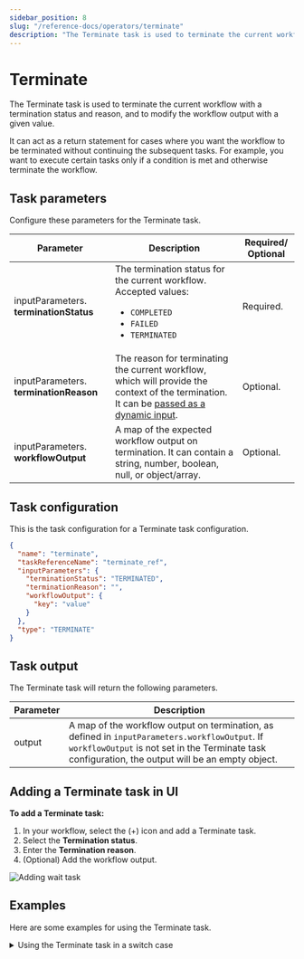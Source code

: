 ```yaml
---
sidebar_position: 8
slug: "/reference-docs/operators/terminate"
description: "The Terminate task is used to terminate the current workflow."
---
```



# Terminate

The Terminate task is used to terminate the current workflow with a termination status and reason, and to modify the workflow output with a given value.

It can act as a return statement for cases where you want the workflow to be terminated without continuing the subsequent tasks. For example, you want to execute certain tasks only if a condition is met and otherwise terminate the workflow.

## Task parameters

Configure these parameters for the Terminate task.

| Parameter                              | Description                                                                                                                                                                                                          | Required/ Optional |
| -------------------------------------- | -------------------------------------------------------------------------------------------------------------------------------------------------------------------------------------------------------------------- | ------------------ |
| inputParameters. **terminationStatus** | The termination status for the current workflow. Accepted values:<ul><li>`COMPLETED`</li><li> `FAILED`</li><li> `TERMINATED`</li></ul>                                                                               | Required.          |
| inputParameters. **terminationReason** | The reason for terminating the current workflow, which will provide the context of the termination. It can be [passed as a dynamic input](https://orkes.io/content/developer-guides/passing-inputs-to-task-in-conductor). | Optional.          |
| inputParameters. **workflowOutput**    | A map of the expected workflow output on termination. It can contain a string, number, boolean, null, or object/array.                                                                                               | Optional.          |

## Task configuration

This is the task configuration for a Terminate task configuration.

```json
{
  "name": "terminate",
  "taskReferenceName": "terminate_ref",
  "inputParameters": {
    "terminationStatus": "TERMINATED",
    "terminationReason": "",
    "workflowOutput": {
      "key": "value"
    }
  },
  "type": "TERMINATE"
}
```

## Task output

The Terminate task will return the following parameters.

| Parameter | Description                                                                                                                                                                                       |
| --------- | ------------------------------------------------------------------------------------------------------------------------------------------------------------------------------------------------- |
| output    | A map of the workflow output on termination, as defined in `inputParameters.workflowOutput`. If `workflowOutput` is not set in the Terminate task configuration, the output will be an empty object. |

## Adding a Terminate task in UI

**To add a Terminate task:**

1. In your workflow, select the (+) icon and add a Terminate task.
2. Select the **Termination status**.
3. Enter the **Termination reason**.
4. (Optional) Add the workflow output.

<p><img src="/content/img/ui-guide-terminate-task.png" alt="Adding wait task" /></p>

## Examples

Here are some examples for using the Terminate task.

<details>
<summary>Using the Terminate task in a switch case</summary>
<p>
In a shipping workflow, a decision is made to ship with a specific shipping provider based on provided input while running the workflow. If the provided input does not match with the available shipping providers, then the workflow will fail and terminate. If the input provided matches, then it continues. Here is a snippet that shows the default switch case terminating the workflow:

```json
{
  "name": "switch_task",
  "taskReferenceName": "switch_task",
  "type": "SWITCH",
  "defaultCase": [
    {
      "name": "terminate",
      "taskReferenceName": "terminate",
      "type": "TERMINATE",
      "inputParameters": {
        "terminationStatus": "FAILED",
        "terminationReason": "{workflow.input.termination-reason}"
      }
    }
  ]
}
```

The full workflow with the Terminate task looks like this:

<p align="center"><img src="/content/img/terminate-example.png" alt="Terminate Example" width="90%" height="auto"></img></p>

</p>
</details>
